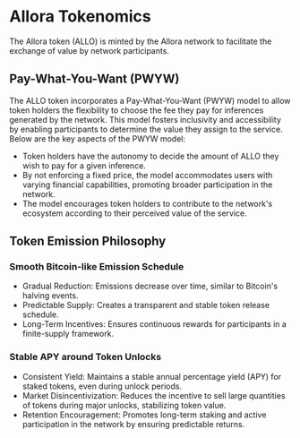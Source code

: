 # Allora Tokenomics

The Allora token (ALLO) is minted by the Allora network to facilitate the exchange of value by network participants.

## Pay-What-You-Want (PWYW)

The ALLO token incorporates a Pay-What-You-Want (PWYW) model to allow token holders the flexibility to choose the fee they pay for inferences generated by the network. This model fosters inclusivity and accessibility by enabling participants to determine the value they assign to the service. Below are the key aspects of the PWYW model:

- Token holders have the autonomy to decide the amount of ALLO they wish to pay for a given inference.
- By not enforcing a fixed price, the model accommodates users with varying financial capabilities, promoting broader participation in the network.
- The model encourages token holders to contribute to the network's ecosystem according to their perceived value of the service.

## Token Emission Philosophy

### Smooth Bitcoin-like Emission Schedule

- Gradual Reduction: Emissions decrease over time, similar to Bitcoin's halving events.
- Predictable Supply: Creates a transparent and stable token release schedule.
- Long-Term Incentives: Ensures continuous rewards for participants in a finite-supply framework.

### Stable APY around Token Unlocks

- Consistent Yield: Maintains a stable annual percentage yield (APY) for staked tokens, even during unlock periods.
- Market Disincentivization: Reduces the incentive to sell large quantities of tokens during major unlocks, stabilizing token value.
- Retention Encouragement: Promotes long-term staking and active participation in the network by ensuring predictable returns.